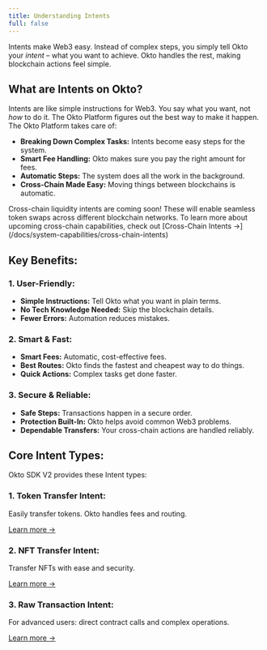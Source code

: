 ```yaml
---
title: Understanding Intents
full: false
---
```


Intents make Web3 easy.  Instead of complex steps, you simply tell Okto your *intent* – what you want to achieve.  Okto handles the rest, making blockchain actions feel simple.

## What are Intents on Okto?

Intents are like simple instructions for Web3. You say what you want, not *how* to do it. The Okto Platform figures out the best way to make it happen.  The Okto Platform takes care of:

- **Breaking Down Complex Tasks:**  Intents become easy steps for the system.
- **Smart Fee Handling:**  Okto makes sure you pay the right amount for fees.
- **Automatic Steps:**  The system does all the work in the background.
- **Cross-Chain Made Easy:**  Moving things between blockchains is automatic.

<Callout type="Note">
Cross-chain liquidity intents are coming soon! These will enable seamless token swaps across different blockchain networks. To learn more about upcoming cross-chain capabilities, check out [Cross-Chain Intents →](/docs/system-capabilities/cross-chain-intents)
</Callout>

## Key Benefits:

### 1. User-Friendly:

- **Simple Instructions:** Tell Okto what you want in plain terms.
- **No Tech Knowledge Needed:**  Skip the blockchain details.
- **Fewer Errors:**  Automation reduces mistakes.

### 2. Smart & Fast: 

- **Smart Fees:** Automatic, cost-effective fees.
- **Best Routes:** Okto finds the fastest and cheapest way to do things.
- **Quick Actions:** Complex tasks get done faster.

### 3. Secure & Reliable: 

- **Safe Steps:** Transactions happen in a secure order.
- **Protection Built-In:**  Okto helps avoid common Web3 problems.
- **Dependable Transfers:**  Your cross-chain actions are handled reliably.

## Core Intent Types:

Okto SDK V2 provides these Intent types:

### 1. Token Transfer Intent:

Easily transfer tokens. Okto handles fees and routing.

[Learn more →](/docs/react-native-sdk/tokenTransfer)

### 2. NFT Transfer Intent:

Transfer NFTs with ease and security.

[Learn more →](/docs/react-native-sdk/nftTransfer)

### 3. Raw Transaction Intent:

For advanced users: direct contract calls and complex operations.

[Learn more →](/docs/react-native-sdk/rawTransaction)